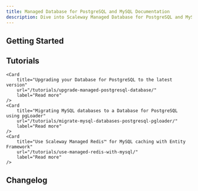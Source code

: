 ```yaml
---
title: Managed Database for PostgreSQL and MySQL Documentation
description: Dive into Scaleway Managed Database for PostgreSQL and MySQL with our quickstart guides, how-tos, tutorials and more.
---
```


<ProductHeader
   productName="Managed Database for PostgreSQL and MySQL"
   productLogo="managedDatabase"
   description="Managed Database for PostgreSQL and MySQL provides fully-managed relational Database Instances that offer you automatic backups, scaling, monitoring and more."
   url="/managed-databases-for-postgresql-and-mysql/quickstart/"
   label="PostgreSQL and MySQL Quickstart"
/>

## Getting Started

<Grid>
    <SummaryCard
        title="Quickstart"
        icon="rocket"
        description="Learn how to create a Managed Database for PostgreSQL and MySQL in a few steps."
        label="View Quickstart"
        url="/managed-databases-for-postgresql-and-mysql/quickstart/"
    />
    <SummaryCard
        title="Concepts"
        icon="info"
        description="Core concepts to better understand Managed Database for PostgreSQL and MySQL."
        label="View Concepts"
        url="/managed-databases-for-postgresql-and-mysql/concepts/"
    />
    <SummaryCard
        title="How-Tos"
        icon="help-circle-outline"
        description="Learn how to use your Managed Database for PostgreSQL and MySQL via the Scaleway console."
        label="View How-Tos"
        url="/managed-databases-for-postgresql-and-mysql/how-to/"
    />
    <SummaryCard
        title="Additional Content"
        icon="book-open-outline"
        description="Check out in-depth information about Managed Database for PostgreSQL and MySQL."
        label="View Additional Content"
        url="/managed-databases-for-postgresql-and-mysql/reference-content/"
    />
</Grid>


## Tutorials

<Grid>

    <Card
        title="Upgrading your Database for PostgreSQL to the latest version"
        url="/tutorials/upgrade-managed-postgresql-database/"
        label="Read more"
    />
    <Card
        title="Migrating MySQL databases to a Database for PostgreSQL using pgLoader"
        url="/tutorials/migrate-mysql-databases-postgresql-pgloader/"
        label="Read more"
    />
    <Card
        title="Use Scaleway Managed Redis™ for MySQL caching with Entity Framework"
        url="/tutorials/use-managed-redis-with-mysql/"
        label="Read more"
    />
</Grid>

<ClickableBanner
    productLogo="cli"
    title="Managed Database for PostgreSQL and MySQL API"
    description="Manage your PostgreSQL and MySQL Database Instances using the Scaleway API."
    url="https://www.scaleway.com/en/developers/api/managed-databases-for-postgresql-and-mysql/"
    label="Go to Managed Database for PostgreSQL and MySQL API"
/>

## Changelog

<ChangelogList
    productName="postgresql-and-mysql"
    numberOfChanges={3}
/>
